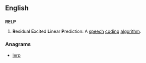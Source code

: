 ==English==

==={{acronym-old|en}}===
'''RELP''' 

# {{context|telecommunications|dated|lang=en}} '''R'''esidual '''E'''xcited '''L'''inear '''P'''rediction: A [[speech]] [[coding]] [[algorithm]].

===Anagrams===
* [[lerp#English|lerp]]